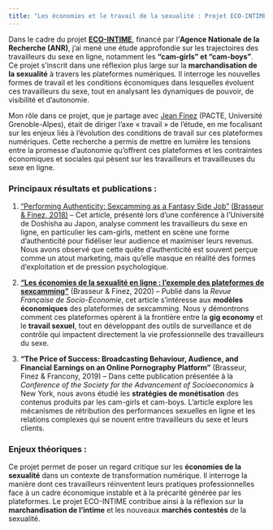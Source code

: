 ```yaml
---
title: "Les économies et le travail de la sexualité : Projet ECO-INTIME"
---
```


Dans le cadre du projet [**ECO-INTIME**](ECO-INTIME), financé par
l'**Agence Nationale de la Recherche (ANR)**, j’ai mené une étude
approfondie sur les trajectoires des travailleurs du sexe en ligne,
notamment les **"cam-girls" et "cam-boys"**. Ce projet s’inscrit dans
une réflexion plus large sur la **marchandisation de la sexualité** à
travers les plateformes numériques. Il interroge les nouvelles formes de
travail et les conditions économiques dans lesquelles évoluent ces
travailleurs du sexe, tout en analysant les dynamiques de pouvoir, de
visibilité et d’autonomie.

Mon rôle dans ce projet, que je partage avec [Jean Finez](Jean Finez)
(PACTE, Université Grenoble-Alpes), était de diriger l’axe « travail »
de l’étude, en me focalisant sur les enjeux liés à l’évolution des
conditions de travail sur ces plateformes numériques. Cette recherche a
permis de mettre en lumière les tensions entre la promesse d’autonomie
qu’offrent ces plateformes et les contraintes économiques et sociales
qui pèsent sur les travailleurs et travailleuses du sexe en ligne.

### **Principaux résultats et publications :**

1.  ["Performing Authenticity: Sexcamming as a Fantasy Side
    Job"](/publications/2021brasseur) [(Brasseur & Finez,
    2018)](https://link.springer.com/chapter/10.1007/978-3-030-18297-7_8)
    – Cet article, présenté lors d’une conférence à l’Université de
    Doshisha au Japon, analyse comment les travailleurs du sexe en
    ligne, en particulier les cam-girls, mettent en scène une forme
    d’authenticité pour fidéliser leur audience et maximiser leurs
    revenus. Nous avons observé que cette quête d'authenticité est
    souvent perçue comme un atout marketing, mais qu'elle masque en
    réalité des formes d'exploitation et de pression psychologique.

2.  [**"Les économies de la sexualité en ligne : l’exemple des
    plateformes de
    sexcamming"**](%22Les%20économies%20de%20la%20sexualité%20en%20ligne%20:%20l’exemple%20des%20plateformes%20de%20sexcamming%22)
    (Brasseur & Finez, 2020) – Publié dans la *Revue Française de
    Socio-Economie*, cet article s’intéresse aux **modèles économiques**
    des plateformes de sexcamming. Nous y démontrons comment ces
    plateformes opèrent à la frontière entre la **gig economy** et le
    **travail sexuel**, tout en développant des outils de surveillance
    et de contrôle qui impactent directement la vie professionnelle des
    travailleurs du sexe.

3.  **"The Price of Success: Broadcasting Behaviour, Audience, and
    Financial Earnings on an Online Pornography Platform"** (Brasseur,
    Finez & Francony, 2019) – Dans cette publication présentée à la
    *Conference of the Society for the Advancement of Socioeconomics* à
    New York, nous avons étudié les **stratégies de monétisation** des
    contenus produits par les cam-girls et cam-boys. L’article explore
    les mécanismes de rétribution des performances sexuelles en ligne et
    les relations complexes qui se nouent entre travailleurs du sexe et
    leurs clients.

### **Enjeux théoriques :**

Ce projet permet de poser un regard critique sur les **économies de la
sexualité** dans un contexte de transformation numérique. Il interroge
la manière dont ces travailleurs réinventent leurs pratiques
professionnelles face à un cadre économique instable et à la précarité
générée par les plateformes. Le projet ECO-INTIME contribue ainsi à la
réflexion sur la **marchandisation de l’intime** et les nouveaux
**marchés contestés** de la sexualité.
